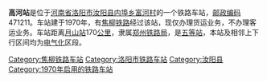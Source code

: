 {{noteTA
|1=zh-cn:始发车次; zh-hk:列車班次;
|2=zh-cn:车次; zh-hk:班次;
}}
{{Distinguish|高河埠站}}
{{Infobox China railway station
|车站名称 = 高河站
|图片 = 
|图片介绍 = 
|其他名称 = 
|车站拼音 = Gaohe
|英文名称 = Gaohe Railway Station
|车站代码 = 
|车站地址 = [[河南省|河南省]][[洛阳市|洛阳市]][[汝阳县|汝阳县]]
|归属 = [[郑州铁路局|郑州铁路局]]
|车站等级 = [[五等站_(中铁)|五等站]]
|线路 = [[焦柳铁路|焦柳铁路]]
}}
'''高河站'''是位于[[河南省|河南省]][[洛阳市|洛阳市]][[汝阳县|汝阳县]][[内埠乡|内埠乡]][[富河村|富河村]]的一个铁路车站，[[邮政编码|邮政编码]]471211。车站建于1970年，有[[焦柳铁路|焦柳铁路]]经过该站，现仅办理货运业务，不办理客运业务。车站距离[[月山站|月山站]]170[[公里|公里]]，隶属[[郑州铁路局|郑州铁路局]]，是[[五等站_(中铁)|五等站]]，本站及相邻上下行区间均为[[电气化|电气化]]区段。

{{start rail box}}
{{s-inop|[[白银坡站|白银坡站]]}}
{{s-line|[[焦柳铁路|焦柳铁路]]}}
{{s-inop|[[汝阳站|汝阳站]]}}
{{end box}}
{{焦柳铁路}}
{{铁路车站小作品}}
{{河南小作品}}

[[Category:焦柳铁路车站|Category:焦柳铁路车站]]
[[Category:洛阳市铁路车站|Category:洛阳市铁路车站]]
[[Category:汝阳县|Category:汝阳县]]
[[Category:1970年启用的铁路车站|Category:1970年启用的铁路车站]]